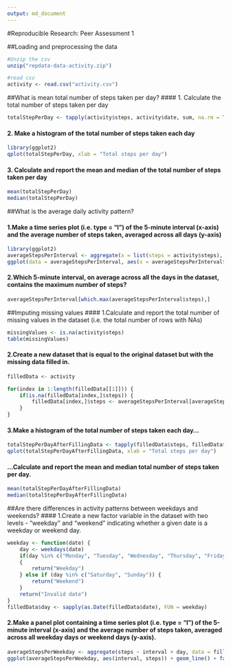```yaml
---
output: md_document
---
```

#Reproducible Research: Peer Assessment 1  
  
  
##Loading and preprocessing the data
```r
#Unzip the csv
unzip("repdata-data-activity.zip")

#read csv
activity <- read.csv("activity.csv")
```
  
  
##What is mean total number of steps taken per day?
#### 1. Calculate the total number of steps taken per day
```r
totalStepPerDay <- tapply(activity$steps, activity$date, sum, na.rm = TRUE)
```

#### 2. Make a histogram of the total number of steps taken each day
```r
library(ggplot2)
qplot(totalStepPerDay, xlab = "Total steps per day")
```

#### 3. Calculate and report the mean and median of the total number of steps taken per day
```r
mean(totalStepPerDay)
median(totalStepPerDay)
```

##What is the average daily activity pattern?

#### 1.Make a time series plot (i.e. type = "l") of the 5-minute interval (x-axis) and the average number of steps taken, averaged across all days (y-axis)
```r
library(ggplot2)
averageStepsPerInterval <- aggregate(x = list(steps = activity$steps), by = list(interval = activity$interval), FUN = mean, na.rm = TRUE)
ggplot(data = averageStepsPerInterval, aes(x = averageStepsPerInterval$interval, y = averageStepsPerInterval$steps)) + geom_line() + xlab("5-minute interval") + ylab("Average steps taken")
```

#### 2.Which 5-minute interval, on average across all the days in the dataset, contains the maximum number of steps?
```r
averageStepsPerInterval[which.max(averageStepsPerInterval$steps),]
```

##Imputing missing values
#### 1.Calculate and report the total number of missing values in the dataset (i.e. the total number of rows with NAs)
```r
missingValues <- is.na(activity$steps)
table(missingValues)
```

#### 2.Create a new dataset that is equal to the original dataset but with the missing data filled in.
```r
filledData <- activity

for(index in 1:length(filledData[[1]])) {
    if(is.na(filledData[index,]$steps)) {
        filledData[index,]$steps <- averageStepsPerInterval[averageStepsPerInterval$interval == filledData[index,]$interval, "steps"]
    }
}
```

#### 3.Make a histogram of the total number of steps taken each day...
```r
totalStepPerDayAfterFillingData <- tapply(filledData$steps, filledData$date, sum, na.rm = TRUE)
qplot(totalStepPerDayAfterFillingData, xlab = "Total steps per day")
```

#### ...Calculate and report the mean and median total number of steps taken per day.
```r
mean(totalStepPerDayAfterFillingData)
median(totalStepPerDayAfterFillingData)
```

##Are there differences in activity patterns between weekdays and weekends?
#### 1.Create a new factor variable in the dataset with two levels - "weekday" and "weekend" indicating whether a given date is a weekday or weekend day.
```r
weekday <- function(date) {
    day <- weekdays(date)
    if(day %in% c("Monday", "Tuesday", "Wednesday", "Thursday", "Friday"))
    {
        return("Weekday")
    } else if (day %in% c("Saturday", "Sunday")) {
        return("Weekend")
    }
    return("Invalid date")
}
filledData$day <- sapply(as.Date(filledData$date), FUN = weekday)
```

#### 2.Make a panel plot containing a time series plot (i.e. type = "l") of the 5-minute interval (x-axis) and the average number of steps taken, averaged across all weekday days or weekend days (y-axis).
```r
averageStepsPerWeekday <- aggregate(steps ~ interval + day, data = filledData, mean)
ggplot(averageStepsPerWeekday, aes(interval, steps)) + geom_line() + facet_grid(day ~ .) + xlab("5 minute interval") + ylab("Number of steps")
```